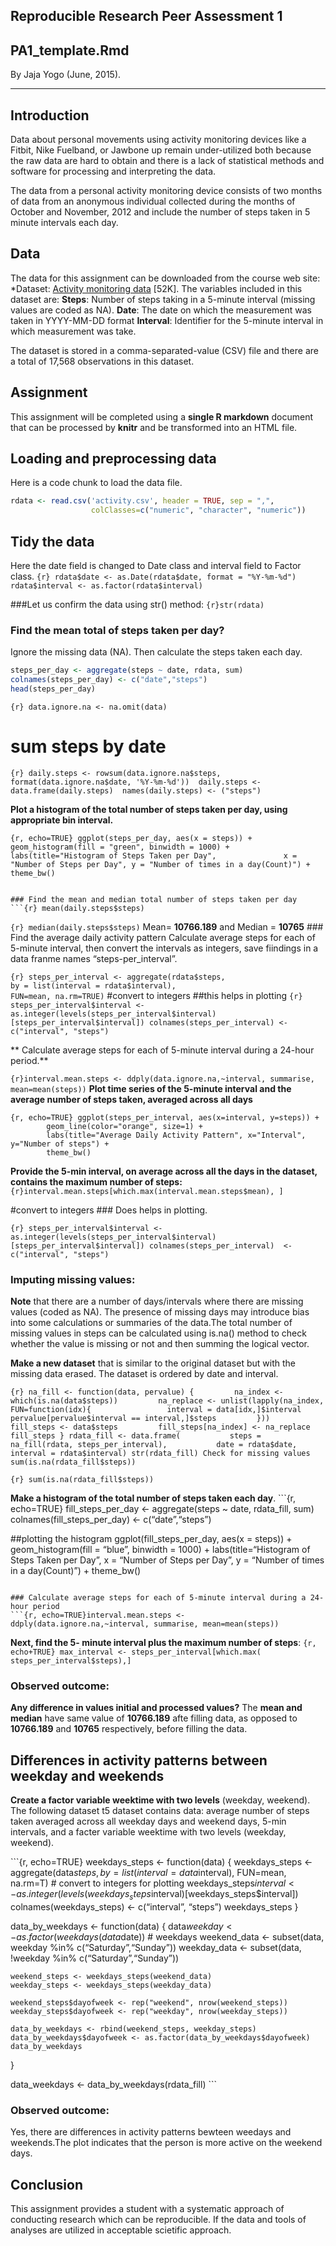 Reproducible Research Peer Assessment 1
---------------------------------------
PA1_template.Rmd
--------------------------------------
By Jaja Yogo (June, 2015).

---------------------------------------

## Introduction
Data about personal movements using activity monitoring devices like a Fitbit, Nike Fuelband, or Jawbone up remain under-utilized both because the raw data are hard to obtain and there is a lack of statistical methods and software for processing and interpreting the data.

The data from a personal activity monitoring device consists of two months of data from an anonymous individual collected during the months of October and November, 2012 and include the number of steps taken in 5 minute intervals each day.

## Data
The data for this assignment can be downloaded from the course web site:
*Dataset: [Activity monitoring data](https://d396qusza40orc.cloudfront.net/repdata%2Fdata%2Factivity.zip) [52K].
The variables included in this dataset are:
**Steps**: Number of steps taking in a 5-minute interval (missing values are coded as NA).
**Date**: The date on which the measurement was taken in YYYY-MM-DD format
**Interval**: Identifier for the 5-minute interval in which measurement was take.

The dataset is stored in a comma-separated-value (CSV) file and there are a total of 17,568 observations in this dataset.

## Assignment
This assignment will be completed using a **single R markdown** document that can be processed by **knitr** and be transformed into an HTML file.  

## Loading and preprocessing data
Here is a code chunk to load the data file.

```r
rdata <- read.csv('activity.csv', header = TRUE, sep = ",",
                  colClasses=c("numeric", "character", "numeric")) 
```
## Tidy the data
Here the date field is changed to Date class and interval field to Factor class.
```{r} rdata$date <- as.Date(rdata$date, format = "%Y-%m-%d")
rdata$interval <- as.factor(rdata$interval)
```

###Let us confirm the data using 
str() method:
```{r}str(rdata) 
```

### Find the mean total of steps taken per day?
Ignore the missing data (NA). 
Then calculate the steps taken each day.

```r
steps_per_day <- aggregate(steps ~ date, rdata, sum)
colnames(steps_per_day) <- c("date","steps")
head(steps_per_day)
```
```{r} data.ignore.na <- na.omit(data) 
```

# sum steps by date
```{r} daily.steps <- rowsum(data.ignore.na$steps, format(data.ignore.na$date,
'%Y-%m-%d')) 
daily.steps <- data.frame(daily.steps) 
names(daily.steps) <- ("steps") 
```

**Plot a histogram of the total number of steps taken per day, using appropriate bin interval.**

```{r, echo=TRUE} ggplot(steps_per_day, aes(x = steps)) + 
       geom_histogram(fill = "green", binwidth = 1000) + 
        labs(title="Histogram of Steps Taken per Day", 
             x = "Number of Steps per Day", y = "Number of times in a day(Count)") + theme_bw() 
```
 
```

### Find the mean and median total number of steps taken per day
```{r} mean(daily.steps$steps) 
```
```{r} median(daily.steps$steps) 
```
Mean= **10766.189** and Median = **10765**
### Find the average daily activity pattern
Calculate average steps for each of 5-minute interval, then convert the intervals as integers, save fiindings in a data franme names "steps-per_interval". 

```{r} steps_per_interval <- aggregate(rdata$steps, 
                                by = list(interval = rdata$interval),
                                FUN=mean, na.rm=TRUE)
                                ```
#convert to integers
##this helps in plotting
```{r} steps_per_interval$interval <- 
        as.integer(levels(steps_per_interval$interval)[steps_per_interval$interval])
colnames(steps_per_interval) <- c("interval", "steps")
```

** Calculate average steps for each of 5-minute interval during a 24-hour period.**

```{r}interval.mean.steps <- ddply(data.ignore.na,~interval, summarise, mean=mean(steps))
```
**Plot time series of the 5-minute interval and the average number of steps taken, averaged across all days**

```
{r, echo=TRUE} ggplot(steps_per_interval, aes(x=interval, y=steps)) +   
        geom_line(color="orange", size=1) +  
        labs(title="Average Daily Activity Pattern", x="Interval", y="Number of steps") +  
        theme_bw()
```

**Provide the 5-min interval, on average across all the days in the dataset, contains the maximum number of steps:**
```{r}interval.mean.steps[which.max(interval.mean.steps$mean), ]
```

#convert to integers
### Does helps in plotting.

```{r} steps_per_interval$interval <- 
        as.integer(levels(steps_per_interval$interval)
        [steps_per_interval$interval])
colnames(steps_per_interval) 
<- c("interval", "steps")
```

### Imputing missing values:
**Note** that there are a number of days/intervals where there are missing values (coded as NA). The presence of missing days may introduce bias into some calculations or summaries of the data.The total number of missing values in steps can be calculated using is.na() method to check whether the value is missing or not and then summing the logical vector.

**Make a new dataset** that is similar to the original dataset but with the missing data erased. The dataset is ordered by date and interval.

```{r} na_fill <- function(data, pervalue) {
        na_index <- which(is.na(data$steps))
        na_replace <- unlist(lapply(na_index, FUN=function(idx){
                interval = data[idx,]$interval
                pervalue[pervalue$interval == interval,]$steps
        }))
        fill_steps <- data$steps
        fill_steps[na_index] <- na_replace
        fill_steps
}
rdata_fill <- data.frame(  
        steps = na_fill(rdata, steps_per_interval),  
        date = rdata$date,  
        interval = rdata$interval)
str(rdata_fill)
Check for missing values
sum(is.na(rdata_fill$steps))
```

```{r} sum(is.na(rdata_fill$steps))
```

**Make a histogram of the total number of steps taken each day**.
```{r, echo=TRUE} fill_steps_per_day <- aggregate(steps ~ date, rdata_fill, sum)
colnames(fill_steps_per_day) <- c("date","steps")

##plotting the histogram
ggplot(fill_steps_per_day, aes(x = steps)) + 
       geom_histogram(fill = "blue", binwidth = 1000) + 
        labs(title="Histogram of Steps Taken per Day", 
             x = "Number of Steps per Day", y = "Number of times in a day(Count)") + theme_bw() 
```

### Calculate average steps for each of 5-minute interval during a 24-hour period
```{r, echo=TRUE}interval.mean.steps <- ddply(data.ignore.na,~interval, summarise, mean=mean(steps))
```

**Next, find the 5- minute interval plus the maximum number of steps**:
```{r, echo+TRUE} max_interval <- steps_per_interval[which.max(  
        steps_per_interval$steps),]
```

### Observed outcome:
**Any difference in values initial and processed values?**
The **mean and median** have same value of **10766.189** afte filling data, as opposed to **10766.189** and **10765** respectively, before filling the data.

## Differences in activity patterns between weekday and weekends
**Create a factor variable weektime with two levels**
(weekday, weekend). The following dataset t5 dataset contains data: average number of steps taken averaged across all weekday days and weekend days, 5-min intervals, and a facter variable weektime with two levels (weekday, weekend).

```{r, echo=TRUE} weekdays_steps <- function(data) {
    weekdays_steps <- aggregate(data$steps, by=list(interval = data$interval),
                          FUN=mean, na.rm=T)
    # convert to integers for plotting
    weekdays_steps$interval <- 
            as.integer(levels(weekdays_steps$interval)[weekdays_steps$interval])
    colnames(weekdays_steps) <- c("interval", "steps")
    weekdays_steps
}

data_by_weekdays <- function(data) {
    data$weekday <- 
            as.factor(weekdays(data$date)) # weekdays
    weekend_data <- subset(data, weekday %in% c("Saturday","Sunday"))
    weekday_data <- subset(data, !weekday %in% c("Saturday","Sunday"))

    weekend_steps <- weekdays_steps(weekend_data)
    weekday_steps <- weekdays_steps(weekday_data)

    weekend_steps$dayofweek <- rep("weekend", nrow(weekend_steps))
    weekday_steps$dayofweek <- rep("weekday", nrow(weekday_steps))

    data_by_weekdays <- rbind(weekend_steps, weekday_steps)
    data_by_weekdays$dayofweek <- as.factor(data_by_weekdays$dayofweek)
    data_by_weekdays
}

data_weekdays <- data_by_weekdays(rdata_fill)
```

### Observed outcome:
Yes, there are differences in activity patterns bewteen weedays and weekends.The plot indicates that the person is more active on the weekend days.

## Conclusion
This assignment provides a student with a systematic approach of conducting research which can be reproducible. If the data and tools of analyses are utilized in acceptable scietific approach.



 
